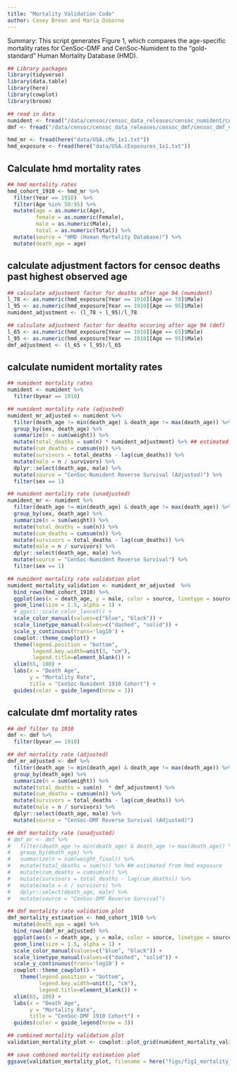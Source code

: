 ```yaml
---
title: "Mortality Validation Code"
author: Casey Breen and Maria Osborne 
---
```


Summary: This script generates Figure 1, which compares the age-specific mortality rates for CenSoc-DMF and CenSoc-Numident to the "gold-standard" Human Mortality Database (HMD). 


```r
## Library packages 
library(tidyverse)
library(data.table)
library(here)
library(cowplot)
library(broom)

## read in data 
numident <- fread("/data/censoc/censoc_data_releases/censoc_numident/censoc_numident_v3/censoc_numident_v3.csv")
dmf <- fread("/data/censoc/censoc_data_releases/censoc_dmf/censoc_dmf_v3/censoc_dmf_v3.csv")

hmd_mr <- fread(here("data/USA.cMx_1x1.txt"))
hmd_exposure <- fread(here("data/USA.cExposures_1x1.txt"))
```


## Calculate hmd mortality rates 

```r
## hmd mortality rates  
hmd_cohort_1910 <- hmd_mr %>% 
  filter(Year == 1910)  %>% 
  filter(Age %in% 50:95) %>% 
  mutate(age = as.numeric(Age),
         female = as.numeric(Female),
         male = as.numeric(Male),
         total = as.numeric(Total)) %>% 
  mutate(source = "HMD (Human Mortality Database)") %>% 
  mutate(death_age = age) 
```


## calculate adjustment factors for censoc deaths past highest observed age

```r
## calculate adjustment factor for deaths after age 94 (numident) 
l_78 <- as.numeric(hmd_exposure[Year == 1910][Age == 78]$Male)
l_95 <- as.numeric(hmd_exposure[Year == 1910][Age == 95]$Male)
numident_adjustment <- (l_78 + l_95)/l_78

## calculate adjustment factor for deaths occuring after age 94 (dmf)
l_65 <- as.numeric(hmd_exposure[Year == 1910][Age == 65]$Male)
l_95 <- as.numeric(hmd_exposure[Year == 1910][Age == 95]$Male)
dmf_adjustment <- (l_65 + l_95)/l_65
```



## calculate numident mortality rates 

```r
## numident mortality rates 
numident <- numident %>% 
  filter(byear == 1910)

## numident mortality rate (adjusted)
numident_mr_adjusted <- numident %>% 
  filter(death_age != min(death_age) & death_age != max(death_age)) %>% 
  group_by(sex, death_age) %>% 
  summarize(n = sum(weight)) %>% 
  mutate(total_deaths = sum(n) * numident_adjustment) %>% ## estimated from hmd exposure 
  mutate(cum_deaths = cumsum(n)) %>% 
  mutate(survivors = total_deaths - lag(cum_deaths)) %>% 
  mutate(male = n / survivors) %>% 
  dplyr::select(death_age, male) %>% 
  mutate(source = "CenSoc-Numident Reverse Survival (Adjusted)") %>% 
  filter(sex == 1)

## numident mortality rate (unadjusted)
numident_mr <- numident %>% 
  filter(death_age != min(death_age) & death_age != max(death_age)) %>% 
  group_by(sex, death_age) %>% 
  summarize(n = sum(weight)) %>% 
  mutate(total_deaths = sum(n)) %>% 
  mutate(cum_deaths = cumsum(n)) %>% 
  mutate(survivors = total_deaths - lag(cum_deaths)) %>% 
  mutate(male = n / survivors) %>% 
  dplyr::select(death_age, male) %>% 
  mutate(source = "CenSoc-Numident Reverse Survival") %>% 
  filter(sex == 1)

## numident mortality rate validation plot 
numident_mortality_validation <- numident_mr_adjusted  %>% 
  bind_rows(hmd_cohort_1910) %>% 
  ggplot(aes(x = death_age, y = male, color = source, linetype = source)) + 
  geom_line(size = 1.5, alpha = 1) + 
  # ggsci::scale_color_lancet() + 
  scale_color_manual(values=c("blue", "black")) + 
  scale_linetype_manual(values=c("dashed", "solid")) + 
  scale_y_continuous(trans='log10') + 
  cowplot::theme_cowplot() + 
  theme(legend.position = "bottom",
        legend.key.width=unit(3, "cm"),
        legend.title=element_blank()) + 
  xlim(65, 100) + 
  labs(x = "Death Age",
       y = "Mortality Rate",
       title = "CenSoc-Numident 1910 Cohort") + 
  guides(color = guide_legend(nrow = 3))
```

## calculate dmf mortality rates 

```r
## dmf filter to 1910
dmf <- dmf %>% 
  filter(byear == 1910) 

## dmf mortality rate (adjusted)
dmf_mr_adjusted <- dmf %>% 
  filter(death_age != min(death_age) & death_age != max(death_age)) %>% 
  group_by(death_age) %>% 
  summarize(n = sum(weight)) %>% 
  mutate(total_deaths = sum(n)  * dmf_adjustment) %>% 
  mutate(cum_deaths = cumsum(n)) %>% 
  mutate(survivors = total_deaths - lag(cum_deaths)) %>% 
  mutate(male = n / survivors) %>% 
  dplyr::select(death_age, male) %>% 
  mutate(source = "CenSoc-DMF Reverse Survival (Adjusted)")

## dmf mortality rate (unadjusted)
# dmf_mr <- dmf %>% 
#   filter(death_age != min(death_age) & death_age != max(death_age)) %>% 
#   group_by(death_age) %>% 
#   summarize(n = sum(weight_final)) %>% 
#   mutate(total_deaths = sum(n)) %>% ## estimated from hmd exposure 
#   mutate(cum_deaths = cumsum(n)) %>% 
#   mutate(survivors = total_deaths - lag(cum_deaths)) %>% 
#   mutate(male = n / survivors) %>% 
#   dplyr::select(death_age, male) %>% 
#   mutate(source = "CenSoc-DMF Reverse Survival")

## dmf mortality rate validation plot 
dmf_mortality_estimation <- hmd_cohort_1910 %>% 
  mutate(death_age = age) %>% 
  bind_rows(dmf_mr_adjusted) %>% 
  ggplot(aes(x = death_age, y = male, color = source, linetype = source)) + 
  geom_line(size = 1.5, alpha = 1) + 
  scale_color_manual(values=c("blue", "black")) + 
  scale_linetype_manual(values=c("dashed", "solid")) + 
  scale_y_continuous(trans='log10') + 
  cowplot::theme_cowplot() + 
    theme(legend.position = "bottom",
          legend.key.width=unit(3, "cm"),
          legend.title=element_blank()) + 
  xlim(65, 100) + 
  labs(x = "Death Age",
       y = "Mortality Rate",
       title = "CenSoc-DMF 1910 Cohort") + 
  guides(color = guide_legend(nrow = 3)) 
```


```r
## combined mortality validation plot
validation_mortality_plot <- cowplot::plot_grid(numident_mortality_validation, dmf_mortality_estimation, labels = "auto")

## save combined mortality estimation plot 
ggsave(validation_mortality_plot, filename = here("figs/fig1_mortality_validation_hmd_plot.png"), width = 12, height = 5)
```


